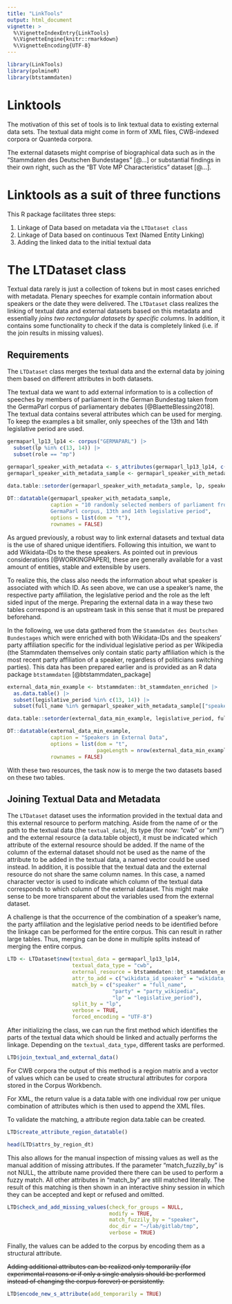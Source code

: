 ```yaml
---
title: "LinkTools"
output: html_document
vignette: >
  %\VignetteIndexEntry{LinkTools}
  %\VignetteEngine{knitr::rmarkdown}
  %\VignetteEncoding{UTF-8}
---
```


```r
library(LinkTools)
library(polmineR)
library(btstammdaten)
```

# Linktools

The motivation of this set of tools is to link textual data to existing external data sets. The textual data might come in form of XML files, CWB-indexed corpora or Quanteda corpora. 

The external datasets might comprise of biographical data such as in the "Stammdaten des Deutschen Bundestages" [@...] or substantial findings in their own right, such as the "BT Vote MP Characteristics" dataset [@...]. 

# Linktools as a suit of three functions

This R package facilitates three steps: 

1) Linkage of Data based on metadata via the `LTDataset class` 
2) Linkage of Data based on continuous Text (Named Entity Linking)
3) Adding the linked data to the initial textual data

# The LTDataset class

Textual data rarely is just a collection of tokens but in most cases enriched with metadata. Plenary speeches for example contain information about speakers or the date they were delivered. The `LTDataset` class realizes the linking of textual data and external datasets based on this metadata and essentially *joins two rectangular datasets by specific columns*. In addition, it contains some functionality to check if the data is completely linked (i.e. if the join results in missing values).

## Requirements

The `LTDataset` class merges the textual data and the external data by joining them based on different attributes in both datasets.

The textual data we want to add external information to is a collection of speeches by members of parliament in the German Bundestag taken from the GermaParl corpus of parliamentary debates [@BlaetteBlessing2018]. The textual data contains several attributes which can be used for merging. To keep the examples a bit smaller, only speeches of the 13th and 14th legislative period are used.

```r
germaparl_lp13_lp14 <- corpus("GERMAPARL") |>
  subset(lp %in% c(13, 14)) |>
  subset(role == "mp")

germaparl_speaker_with_metadata <- s_attributes(germaparl_lp13_lp14, c("speaker", "party", "lp", "role"))
germaparl_speaker_with_metadata_sample <- germaparl_speaker_with_metadata[role == "mp"][sample(.N, 10)]

data.table::setorder(germaparl_speaker_with_metadata_sample, lp, speaker)
                     
DT::datatable(germaparl_speaker_with_metadata_sample, 
              caption = "10 randomly selected members of parliament from the 
              GermaParl corpus, 13th and 14th legislative period", 
              options = list(dom = "t"), 
              rownames = FALSE)
```

As argued previously, a robust way to link external datasets and textual data is the use of shared unique identifiers. Following this intuition, we want to add Wikidata-IDs to the these speakers. As pointed out in previous considerations [@WORKINGPAPER], these are generally available for a vast amount of entities, stable and extensible by users.

To realize this, the class also needs the information about what speaker is associated with which ID. As seen above, we can use a speaker's name, the respective party affiliation, the legislative period and the role as the left sided input of the merge. Preparing the external data in a way these two tables correspond is an upstream task in this sense that it must be prepared beforehand.

In the following, we use data gathered from the `Stammdaten des Deutschen Bundestages` which were enriched with both Wikidata-IDs and the speakers' party affiliation specific for the individual legislative period as per Wikipedia (the Stammdaten themselves only contain static party affiliation which is the most recent party affiliation of a speaker, regardless of politicians switching parties). This data has been prepared earlier and is provided as an R data package `btstammdaten` [@btstammdaten_package]

```r

external_data_min_example <- btstammdaten::bt_stammdaten_enriched |>
  as.data.table() |>
  subset(legislative_period %in% c(13, 14)) |>
  subset(full_name %in% germaparl_speaker_with_metadata_sample[["speaker"]])

data.table::setorder(external_data_min_example, legislative_period, full_name)

DT::datatable(external_data_min_example, 
              caption = "Speakers in External Data", 
              options = list(dom = "t", 
                             pageLength = nrow(external_data_min_example)), 
              rownames = FALSE)
```

With these two resources, the task now is to merge the two datasets based on these two tables. 

## Joining Textual Data and Metadata

The `LTDataset` dataset uses the information provided in the textual data and this external resource to perform matching. Aside from the name of or the path to the textual data (the `textual_data`), its type (for now: "cwb" or "xml") and the external resource (a data.table object), it must be indicated which attribute of the external resource should be added. If the name of the column of the external dataset should not be used as the name of the attribute to be added in the textual data, a named vector could be used instead. In addition, it is possible that the textual data and the external resource do not share the same column names. In this case, a named character vector is used to indicate which column of the textual data corresponds to which column of the external dataset. This might make sense to be more transparent about the variables used from the external dataset.

A challenge is that the occurrence of the combination of a speaker's name, the party affiliation and the legislative period needs to be identified before the linkage can be performed for the entire corpus. This can result in rather large tables. Thus, merging can be done in multiple splits instead of merging the entire corpus.

```r
LTD <- LTDataset$new(textual_data = germaparl_lp13_lp14, 
                     textual_data_type = "cwb",
                     external_resource = btstammdaten::bt_stammdaten_enriched,
                     attr_to_add = c("wikidata_id_speaker" = "wikidata_id"), 
                     match_by = c("speaker" = "full_name",
                                  "party" = "party_wikipedia",
                                  "lp" = "legislative_period"),
                     split_by = "lp",
                     verbose = TRUE, 
                     forced_encoding = "UTF-8")
```

After initializing the class, we can run the first method which identifies the parts of the textual data which should be linked and actually performs the linkage. Depending on the `textual_data_type`, different tasks are performed. 

```r
LTD$join_textual_and_external_data()
```

For CWB corpora the output of this method is a region matrix and a vector of values which can be used to create structural attributes for corpora stored in the Corpus Workbench.

For XML, the return value is a data.table with one individual row per unique combination of attributes which is then used to append the XML files.

To validate the matching, a attribute region data.table can be created.

```r
LTD$create_attribute_region_datatable()
```

```r
head(LTD$attrs_by_region_dt)
```


This also allows for the manual inspection of missing values as well as the manual addition of missing attributes. If the parameter "match_fuzzily_by" is not NULL, the attribute name provided there there can be used to perform a fuzzy match. All other attributes in "match_by" are still matched literally. The result of this matching is then shown in an interactive shiny session in which they can be accepted and kept or refused and omitted.

```r
LTD$check_and_add_missing_values(check_for_groups = NULL,
                                 modify = TRUE, 
                                 match_fuzzily_by = "speaker",
                                 doc_dir = "~/lab/gitlab/tmp", 
                                 verbose = TRUE)
```

Finally, the values can be added to the corpus by encoding them as a structural attribute. 

~~Adding additional attributes can be realized only temporarily (for experimental reasons or if only a single analysis should be performed instead of changing the corpus forever) or persistently.~~

```r
LTD$encode_new_s_attribute(add_temporarily = TRUE) 
```